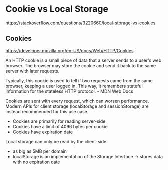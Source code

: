 # Cookie vs Local Storage

https://stackoverflow.com/questions/3220660/local-storage-vs-cookies

## Cookies

https://developer.mozilla.org/en-US/docs/Web/HTTP/Cookies

An HTTP cookie is a small piece of data that a server sends to a user's web browser. The browser may store
the cookie and send it back to the same server with later requests.

Typically, this cookie is used to tell if two requests came from the same browser, keeping a user logged in.
This way, it remembers stateful information for the stateless HTTP protocol. - MDN Web Docs

Cookies are sent with every request, which can worsen performance. Modern APIs for client storage (localStorage and sessionStorage) are instead
recommended for this use case.

- Cookies are primarily for reading server-side
- Cookies have a limit of 4096 bytes per cookie
- Cookies have expiration date

Local storage can only be read by the client-side

- as big as 5MB per domain
- localStorage is an implementation of the Storage Interface -> stores data with no expiration date

<!-- Show some images of cookies and local storage on chrome -->
